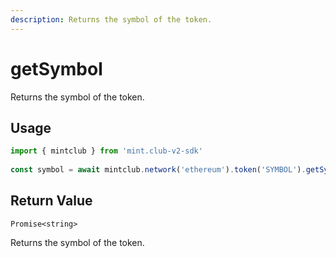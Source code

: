 ```yaml
---
description: Returns the symbol of the token.
---
```


# getSymbol 

Returns the symbol of the token.

## Usage

```ts twoslash [example.ts]
import { mintclub } from 'mint.club-v2-sdk'
 
const symbol = await mintclub.network('ethereum').token('SYMBOL').getSymbol()
```

## Return Value

`Promise<string>`

Returns the symbol of the token.